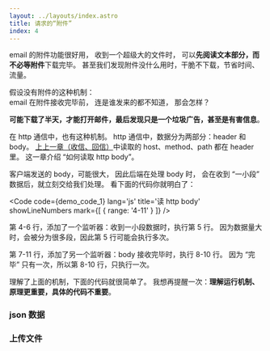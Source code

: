 ```yaml
---
layout: ../layouts/index.astro
title: 请求的“附件”
index: 4
---
```



email 的附件功能很好用，
收到一个超级大的文件时，
可以**先阅读文本部分，而不必等附件**下载完毕。
甚至我们发现附件没什么用时，干脆不下载，节省时间、流量。

假设没有附件的这种机制：  
email 在附件接收完毕前，
连是谁发来的都不知道，
那会怎样？

**可能下载了半天，才能打开邮件，最后发现只是一个垃圾广告，甚至是有害信息**。

在 http 通信中，也有这种机制。
http 通信中，数据分为两部分：header 和 body。
[上上一章（收信、回信）](./io)中读取的 host、method、path 都在 header 里。
这一章介绍 “如何读取 http body”。

客户端发送的 body，可能很大，
因此后端在处理 body 时，
会在收到 “一小段” 数据后，就立刻交给我们处理。
看下面的代码你就明白了：

<Code
    code={demo_code_1}
    lang='js'
    title='读 http body'
    showLineNumbers
    mark={[
        { range: '4-11' }
    ]}
/>

第 4-6 行，添加了一个监听器：收到一小段数据时，执行第 5 行。
因为数据量大时，会被分为很多段，因此第 5 行可能会执行多次。

第 7-11 行，添加了另一个监听器：body 接收完毕时，执行 8-10 行。
因为 “完毕” 只有一次，所以第 8-10 行，只执行一次。

理解了上面的机制，下面的代码就很简单了。
我想再提醒一次：**理解运行机制、原理更重要，具体的代码不重要**。

### json 数据

### 上传文件
